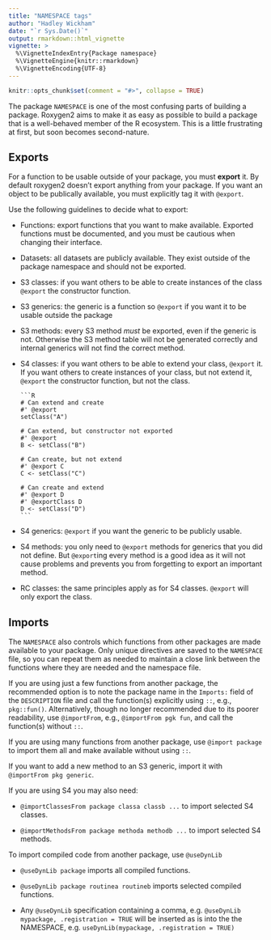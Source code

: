 ```yaml
---
title: "NAMESPACE tags"
author: "Hadley Wickham"
date: "`r Sys.Date()`"
output: rmarkdown::html_vignette
vignette: >
  %\VignetteIndexEntry{Package namespace}
  %\VignetteEngine{knitr::rmarkdown}
  %\VignetteEncoding{UTF-8}
---
```


```r
knitr::opts_chunk$set(comment = "#>", collapse = TRUE)
```

The package `NAMESPACE` is one of the most confusing parts of building a package. Roxygen2 aims to make it as easy as possible to build a package that is a well-behaved member of the R ecosystem. This is a little frustrating at first, but soon becomes second-nature.

## Exports

For a function to be usable outside of your package, you must __export__ it. By default roxygen2 doesn't export anything from your package. If you want an object to be publically available, you must explicitly tag it with `@export`.

Use the following guidelines to decide what to export:

* Functions: export functions that you want to make available. Exported
  functions must be documented, and you must be cautious when changing their
  interface.

* Datasets: all datasets are publicly available. They exist outside of the
  package namespace and should not be exported.

* S3 classes: if you want others to be able to create instances of the class
  `@export` the constructor function.

* S3 generics: the generic is a function so `@export` if you want it to
  be usable outside the package

* S3 methods: every S3 method _must_ be exported, even if the generic is not.
  Otherwise the S3 method table will not be generated correctly and internal
  generics will not find the correct method.

* S4 classes: if you want others to be able to extend your class, `@export` it.
  If you want others to create instances of your class, but not extend it,
  `@export` the constructor function, but not the class.

      ```R
      # Can extend and create
      #' @export
      setClass("A")

      # Can extend, but constructor not exported
      #' @export
      B <- setClass("B")

      # Can create, but not extend
      #' @export C
      C <- setClass("C")

      # Can create and extend
      #' @export D
      #' @exportClass D
      D <- setClass("D")
      ```

* S4 generics: `@export` if you want the generic to be publicly usable.

* S4 methods: you only need to `@export` methods for generics that you
  did not define. But `@export`ing every method is a good idea as it
  will not cause problems and prevents you from forgetting to export an
  important method.

* RC classes: the same principles apply as for S4 classes. `@export`
  will only export the class.

## Imports

The `NAMESPACE` also controls which functions from other packages are made available to your package. Only unique directives are saved to the `NAMESPACE` file, so you can repeat them as needed to maintain a close link between the functions where they are needed and the namespace file.

If you are using just a few functions from another package, the recommended option is to note the package name in the `Imports:` field of the `DESCRIPTION` file and call the function(s) explicitly using `::`, e.g., `pkg::fun()`.  Alternatively, though no longer recommended due to its poorer readability, use `@importFrom`, e.g., `@importFrom pgk fun`, and call the function(s) without `::`.

If you are using many functions from another package, use `@import package` to import them all and make available without using `::`.

If you want to add a new method to an S3 generic, import it with `@importFrom pkg generic`.

If you are using S4 you may also need:

* `@importClassesFrom package classa classb ...` to import selected S4 classes.

* `@importMethodsFrom package methoda methodb ...` to import selected S4 methods.

To import compiled code from another package, use `@useDynLib`

* `@useDynLib package` imports all compiled functions.

* `@useDynLib package routinea routineb` imports selected compiled functions.

* Any `@useDynLib` specification containing a comma, e.g.
  `@useDynLib mypackage, .registration = TRUE` will be inserted as is
  into the the NAMESPACE, e.g. `useDynLib(mypackage, .registration = TRUE)`


